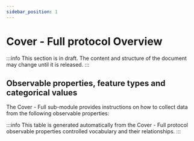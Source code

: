```yaml
---
sidebar_position: 1
---
```



# Cover - Full protocol Overview

:::info
This section is in draft. The content and structure of the document may change until it is released.
:::

## Observable properties, feature types and categorical values

The Cover - Full sub-module provides instructions on how to collect data from the following observable properties:

<OverviewTable moduleOpCollectionUri="https://linked.data.gov.au/def/nrm/bc009349-c1d0-4000-a5d0-1b1c18c3ea0e" />

:::info
This table is generated automatically from the Cover - Full protocol observable properties controlled vocabulary and their relationships.
:::
